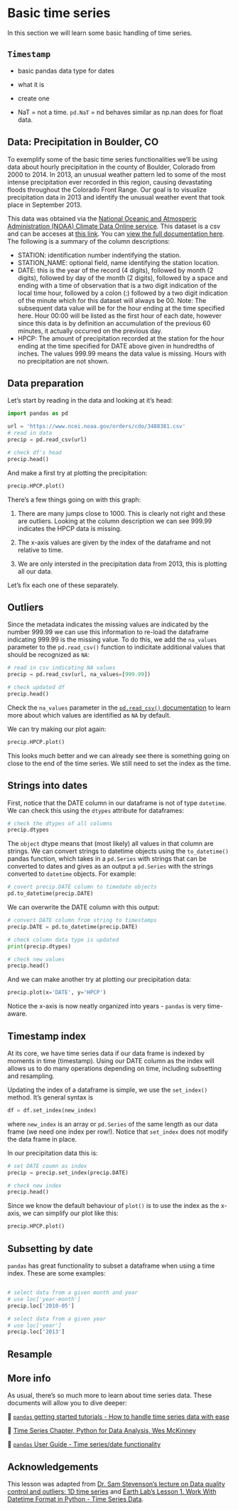 # Basic time series

In this section we will learn some basic handling of time series. 

## `Timestamp`

- basic pandas data type for dates
- what it is
- create one

- NaT = not a time. `pd.NaT` = nd behaves similar as np.nan does for float data.

## Data: Precipitation in Boulder, CO

To exemplify some of the basic time series functionalities we'll be using data about hourly precipitation in the county of Boulder, Colorado from 2000 to 2014. In 2013, an unusual weather pattern led to some of the most intense precipitation ever recorded in this region, causing devastating floods throughout the Colorado Front Range. Our goal is to visualize precipitation data in 2013 and identify the unusual weather event that took place in September 2013.

This data was obtained via the [National Oceanic and Atmosperic Administration (NOAA) Climate Data Online service](https://www.ncdc.noaa.gov/cdo-web/). This dataset is a csv and can be acceses at [this link](https://www.ncei.noaa.gov/orders/cdo/3488381.csv). You can [view the full documentation here](https://www.ncei.noaa.gov/pub/data/cdo/documentation/PRECIP_HLY_documentation.pdf). The following is a summary of the column descriptions:

- STATION: identification number indentifying the station. 
- STATION_NAME: optional field, name identifying the station location. 
- DATE: this is the year of the record (4 digits), followed by month (2 digits), followed by day of the month (2 digits), followed by a space and ending with a time of observation that is a two digit indication of the local time hour, followed by a colon (:) followed by a two digit indication of the minute which for this dataset will always be 00. Note: The subsequent data value will be for the hour ending at the time specified here. Hour 00:00 will be listed as the first hour of each date, however since this data is by definition an accumulation of the previous 60 minutes, it actually occurred on the previous day.
- HPCP: The amount of precipitation recorded at the station for the hour ending at the time specified for DATE above given in hundredths of inches. The values 999.99 means the data value is missing. Hours with no precipitation are not shown.

## Data preparation

Let's start by reading in the data and looking at it's head:
```python
import pandas as pd

url = 'https://www.ncei.noaa.gov/orders/cdo/3488381.csv'
# read in data 
precip = pd.read_csv(url)

# check df's head
precip.head()
```

And make a first try at plotting the precipitation:

```python
precip.HPCP.plot()
```

There's a few things going on with this graph:
 
1. There are many jumps close to 1000. This is clearly not right and these are outliers. Looking at the column description we can see 999.99 indicates the HPCP data is missing.

2. The x-axis values are given by the index of the dataframe and not relative to time. 

3. We are only intersted in the precipitation data from 2013, this is plotting all our data.

Let's fix each one of these separately.

## Outliers

Since the metadata indicates the missing values are indicated by the number 999.99 we can use this information to re-load the dataframe indicating 999.99 is the missing value. To do this, we add the `na_values` parameter to the `pd.read_csv()` function to indicitate additional values that should be recognized as `NA`:

```python
# read in csv indicating NA values
precip = pd.read_csv(url, na_values=[999.99])

# check updated df
precip.head()
```

Check the `na_values` parameter in the [`pd.read_csv()` documentation](https://pandas.pydata.org/pandas-docs/stable/reference/api/pandas.read_csv.html) to learn more about which values are identified as `NA` by default. 

We can try making our plot again:

```python
precip.HPCP.plot()
```

This looks much better and we can already see there is something going on close to the end of the time series. We still need to set the index as the time.

## Strings into dates
First, notice that the DATE column in our dataframe is not of type `datetime`. We can check this using the `dtypes` attribute for dataframes:
```python
# check the dtypes of all columns
precip.dtypes
```

<!--
precip.DATE.apply(type).unique()
-->
The `object` dtype means that (most likely) all values in that column are strings. We can convert strings to datetime objects using the `to_datetime()` pandas function, which takes in a `pd.Series` with strings that can be converted to dates and gives as an output a `pd.Series` with the strings converted to `datetime` objects. For example:

```python
# covert precip.DATE column to timedate objects
pd.to_datetime(precip.DATE)
```

We can overwrite the DATE column with this output:

```python
# convert DATE column from string to timestamps
precip.DATE = pd.to_datetime(precip.DATE)

# check column data type is updated
print(precip.dtypes)

# check new values
precip.head()
```

And we can make another try at plotting our precipitation data:

```python
precip.plot(x='DATE', y='HPCP')
```

Notice the x-axis is now neatly organized into years - `pandas` is very time-aware.

## Timestamp index

At its core, we have time series data if our data frame is indexed by moments in time (timestamp). Using our DATE column as the index will allows us to do many operations depending on time, including subsetting and resampling. 

Updating the index of a dataframe is simple, we use the `set_index()` method. It's general syntax is
```python
df = df.set_index(new_index)
```
where `new_index` is an array or `pd.Series` of the same length as our data frame (we need one index per row!). Notice that `set_index` does not modify the data frame in place.

In our precipitation data this is:

```python
# set DATE coumn as index
precip = precip.set_index(precip.DATE)

# check new index
precip.head()
```

Since we know the default behaviour of `plot()` is to use the index as the x-axis, we can simplify our plot like this:

```python
precip.HPCP.plot()
```

## Subsetting by date
`pandas` has great functionality to subset a dataframe when using a time index. These are some examples:

```python

```


```python
# select data from a given month and year
# use loc['year-month']
precip.loc['2010-05']
```

```python
# select data from a given year
# use loc['year']
precip.loc['2013']
```

## Resample


## More info

As usual, there's so much more to learn about time series data. These documents will allow you to dive deeper:

📖 [`pandas` getting started tutorials - How to handle time series data with ease](https://pandas.pydata.org/docs/getting_started/intro_tutorials/09_timeseries.html#min-tut-09-timeseries)

📖 [Time Series Chapter, Python for Data Analysis, Wes McKinney](https://wesmckinney.com/book/time-series)

📖 [`pandas` User Guide - Time series/date functionality](https://pandas.pydata.org/docs/user_guide/timeseries.html)


## Acknowledgements

This lesson was adapted from [Dr. Sam Stevenson's lecture on Data quality control and outliers: 1D time series](https://github.com/samanthastevenson/EDS220_Fall2022/blob/main/Precipitation_QCexample_BoulderCO.ipynb) and [Earth Lab's Lesson 1. Work With Datetime Format in Python - Time Series Data](https://www.earthdatascience.org/courses/use-data-open-source-python/use-time-series-data-in-python/introduction-to-time-series-in-pandas-python/).

